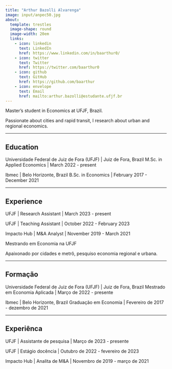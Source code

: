 ```yaml
---
title: "Arthur Bazolli Alvarenga"
image: input/anpec50.jpg
about: 
  template: trestles
  image-shape: round
  image-width: 20em
  links:
    - icon: linkedin
      text: LinkedIn
      href: https://www.linkedin.com/in/baarthur0/
    - icon: twitter
      text: Twitter
      href: https://twitter.com/baarthur0
    - icon: github
      text: GitHub
      href: https://github.com/baarthur
    - icon: envelope
      text: Email
      href: mailto:arthur.bazolli@estudante.ufjf.br
---
```


::: {{when-profile="english"}}
Master's student in Economics at UFJF, Brazil. 

Passionate about cities and rapid transit, I research about urban and regional economics.

---

## Education

Universidade Federal de Juiz de Fora (UFJF) | Juiz de Fora, Brazil
M.Sc. in Applied Economics | March 2022 - present   

Ibmec | Belo Horizonte, Brazil
B.Sc. in Economics | February 2017 - December 2021

---

## Experience

UFJF | Research Assistant | March 2023 - present

UFJF | Teaching Assistant | October 2022 - February 2023

Impacto Hub | M&A Analyst | November 2019 - March 2021
:::



::: {{when-profile="portuguese"}}
Mestrando em Economia na UFJF 

Apaixonado por cidades e metrô, pesquiso economia regional e urbana.

---

## Formação

Universidade Federal de Juiz de Fora (UFJF) | Juiz de Fora, Brazil
Mestrado em Economia Aplicada | Março de 2022 - presente  

Ibmec | Belo Horizonte, Brazil
Graduação em Economia | Fevereiro de 2017 - dezembro de 2021

---

## Experiênca

UFJF | Assistante de pesquisa | Março de 2023 - presente

UFJF | Estágio docência | Outubro de 2022 - fevereiro de 2023

Impacto Hub | Analita de M&A | Novembro de 2019 - março de 2021
:::
